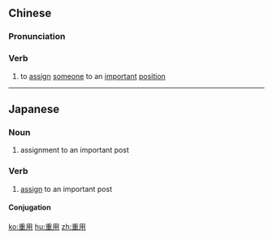 ==Chinese==
{{zh-forms}}

===Pronunciation===
{{zh-pron
|m=zhòngyòng
|c=zung6 jung6
|h=pfs=chhung-yung
|mn=qz:tiǒng-iōng/tw,xm,zz:tiōng-iōng/qz:tiǒng-ēng
|cat=v
}}

===Verb===
{{zh-verb}}

# {{lb|zh|literary}} to [[assign]] [[someone]] to an [[important]] [[position]]

----

==Japanese==
{{ja-kanjitab|じゅう|よう|yomi=on}}

===Noun===
{{ja-noun|じゅうよう}}

# assignment to an important post

===Verb===
{{ja-verb-suru|じゅうよう}}

# [[assign]] to an important post

====Conjugation====
{{ja-suru|じゅうよう}}

[[ko:重用]]
[[hu:重用]]
[[zh:重用]]